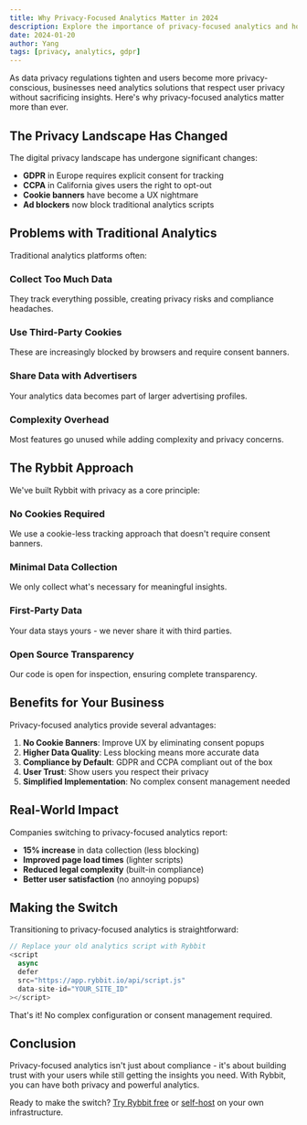 ```yaml
---
title: Why Privacy-Focused Analytics Matter in 2024
description: Explore the importance of privacy-focused analytics and how Rybbit helps you respect user privacy while gaining valuable insights.
date: 2024-01-20
author: Yang
tags: [privacy, analytics, gdpr]
---
```


As data privacy regulations tighten and users become more privacy-conscious, businesses need analytics solutions that respect user privacy without sacrificing insights. Here's why privacy-focused analytics matter more than ever.

## The Privacy Landscape Has Changed

The digital privacy landscape has undergone significant changes:

- **GDPR** in Europe requires explicit consent for tracking
- **CCPA** in California gives users the right to opt-out
- **Cookie banners** have become a UX nightmare
- **Ad blockers** now block traditional analytics scripts

## Problems with Traditional Analytics

Traditional analytics platforms often:

### Collect Too Much Data
They track everything possible, creating privacy risks and compliance headaches.

### Use Third-Party Cookies
These are increasingly blocked by browsers and require consent banners.

### Share Data with Advertisers
Your analytics data becomes part of larger advertising profiles.

### Complexity Overhead
Most features go unused while adding complexity and privacy concerns.

## The Rybbit Approach

We've built Rybbit with privacy as a core principle:

### No Cookies Required
We use a cookie-less tracking approach that doesn't require consent banners.

### Minimal Data Collection
We only collect what's necessary for meaningful insights.

### First-Party Data
Your data stays yours - we never share it with third parties.

### Open Source Transparency
Our code is open for inspection, ensuring complete transparency.

## Benefits for Your Business

Privacy-focused analytics provide several advantages:

1. **No Cookie Banners**: Improve UX by eliminating consent popups
2. **Higher Data Quality**: Less blocking means more accurate data
3. **Compliance by Default**: GDPR and CCPA compliant out of the box
4. **User Trust**: Show users you respect their privacy
5. **Simplified Implementation**: No complex consent management needed

## Real-World Impact

Companies switching to privacy-focused analytics report:

- **15% increase** in data collection (less blocking)
- **Improved page load times** (lighter scripts)
- **Reduced legal complexity** (built-in compliance)
- **Better user satisfaction** (no annoying popups)

## Making the Switch

Transitioning to privacy-focused analytics is straightforward:

```javascript
// Replace your old analytics script with Rybbit
<script
  async
  defer
  src="https://app.rybbit.io/api/script.js"
  data-site-id="YOUR_SITE_ID"
></script>
```

That's it! No complex configuration or consent management required.

## Conclusion

Privacy-focused analytics isn't just about compliance - it's about building trust with your users while still getting the insights you need. With Rybbit, you can have both privacy and powerful analytics.

Ready to make the switch? [Try Rybbit free](https://app.rybbit.io/signup) or [self-host](/docs/self-hosting) on your own infrastructure.